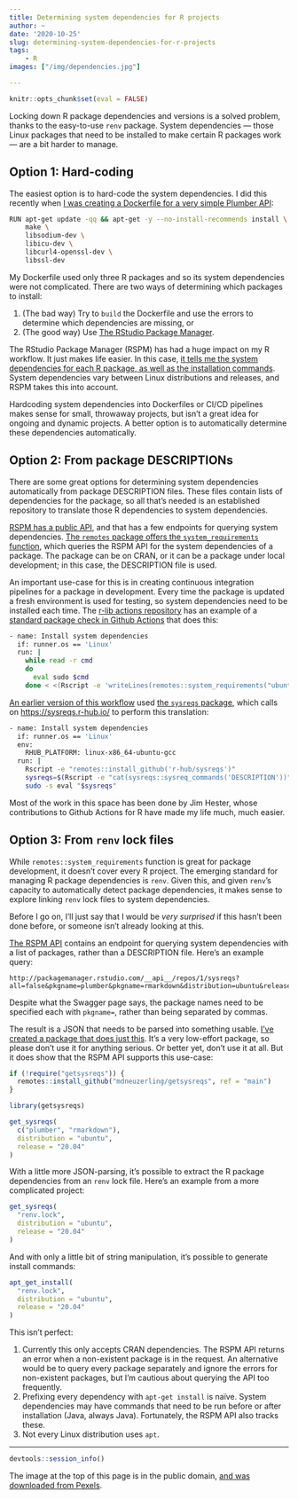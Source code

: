 ```yaml
---
title: Determining system dependencies for R projects
author: ~
date: '2020-10-25'
slug: determining-system-dependencies-for-r-projects
tags:
    - R
images: ["/img/dependencies.jpg"]

---
```

    
```r
knitr::opts_chunk$set(eval = FALSE)
```

Locking down R package dependencies and versions is a solved problem, thanks to the easy-to-use `renv` package. System dependencies --- those Linux packages that need to be installed to make certain R packages work --- are a bit harder to manage.

## Option 1: Hard-coding

The easiest option is to hard-code the system dependencies. I did this recently when [I was creating a Dockerfile for a very simple Plumber API](https://github.com/mdneuzerling/plumber-on-k8s/blob/e05ebd4a067ec0fd262ec04681b8ad101391e110/Dockerfile):

```bash
RUN apt-get update -qq && apt-get -y --no-install-recommends install \
	make \
	libsodium-dev \
	libicu-dev \
	libcurl4-openssl-dev \
	libssl-dev
```

My Dockerfile used only three R packages and so its system dependencies were not complicated. There are two ways of determining which packages to install:

1. (The bad way) Try to `build` the Dockerfile and use the errors to determine which dependencies are missing, or
1. (The good way) Use [The RStudio Package Manager](https://packagemanager.rstudio.com/client/#/).

The RStudio Package Manager (RSPM) has had a huge impact on my R workflow. It just makes life easier. In this case, [it tells me the system dependencies for each R package, as well as the installation commands](https://packagemanager.rstudio.com/client/#/repos/1/packages/plumber). System dependencies vary between Linux distributions and releases, and RSPM takes this into account.

Hardcoding system dependencies into Dockerfiles or CI/CD pipelines makes sense for small, throwaway projects, but isn't a great idea for ongoing and dynamic projects. A better option is to automatically determine these dependencies automatically.

## Option 2: From package DESCRIPTIONs

There are some great options for determining system dependencies automatically from package DESCRIPTION files. These files contain lists of dependencies for the package, so all that's needed is an established repository to translate those R dependencies to system dependencies.

[RSPM has a public API](https://packagemanager.rstudio.com/__api__/swagger/index.html), and that has a few endpoints for querying system dependencies. [The `remotes` package offers the `system_requirements` function](https://rdrr.io/cran/remotes/man/system_requirements.html), which queries the RSPM API for the system dependencies of a package. The package can be on CRAN, or it can be a package under local development; in this case, the DESCRIPTION file is used.

An important use-case for this is in creating continuous integration pipelines for a package in development. Every time the package is updated a fresh environment is used for testing, so system dependencies need to be installed each time. The [r-lib actions repository](https://github.com/r-lib/actions) has an example of a [standard package check in Github Actions](https://github.com/r-lib/actions/blob/673b3c925483f67fa939c31748562af36bb4cde2/examples/check-standard.yaml#L58) that does this:

```bash
- name: Install system dependencies
  if: runner.os == 'Linux'
  run: |
    while read -r cmd
    do
      eval sudo $cmd
    done < <(Rscript -e 'writeLines(remotes::system_requirements("ubuntu", "20.04"))')
```

[An earlier version of this workflow](https://github.com/r-lib/actions/blob/df2ff6518076b804295296769e68d858c38088ea/examples/check-standard.yaml#L54) used [the `sysreqs` package](https://www.google.com/search?channel=fs&client=ubuntu&q=sysreqs+r+package), which calls on [https://sysreqs.r-hub.io/](https://sysreqs.r-hub.io/) to perform this translation:

```bash
- name: Install system dependencies
  if: runner.os == 'Linux'
  env:
    RHUB_PLATFORM: linux-x86_64-ubuntu-gcc
  run: |
    Rscript -e "remotes::install_github('r-hub/sysreqs')"
    sysreqs=$(Rscript -e "cat(sysreqs::sysreq_commands('DESCRIPTION'))")
    sudo -s eval "$sysreqs"
```

Most of the work in this space has been done by Jim Hester, whose contributions to Github Actions for R have made my life much, much easier.

## Option 3: From `renv` lock files

While `remotes::system_requirements` function is great for package development, it doesn't cover every R project. The emerging standard for managing R package dependencies is `renv`. Given this, and given `renv`'s capacity to automatically detect package dependencies, it makes sense to explore linking `renv` lock files to system dependencies.

Before I go on, I'll just say that I would be _very surprised_ if this hasn't been done before, or someone isn't already looking at this.

[The RSPM API](https://packagemanager.rstudio.com/__api__/swagger/index.html) contains an endpoint for querying system dependencies with a list of packages, rather than a DESCRIPTION file. Here's an example query:

```
http://packagemanager.rstudio.com/__api__/repos/1/sysreqs?all=false&pkgname=plumber&pkgname=rmarkdown&distribution=ubuntu&release=20.04
```

Despite what the Swagger page says, the package names need to be specified each with `pkgname=`, rather than being separated by commas.

The result is a JSON that needs to be parsed into something usable. [I've created a package that does just this](https://github.com/mdneuzerling/getsysreqs). It's a very low-effort package, so please don't use it for anything serious. Or better yet, don't use it at all. But it does show that the RSPM API supports this use-case:

```r
if (!require("getsysreqs")) {
  remotes::install_github("mdneuzerling/getsysreqs", ref = "main")
}
```

```r
library(getsysreqs)

get_sysreqs(
  c("plumber", "rmarkdown"),
  distribution = "ubuntu",
  release = "20.04"
)
```

With a little more JSON-parsing, it's possible to extract the R package dependencies from an `renv` lock file. Here's an example from a more complicated project:

```r
get_sysreqs(
  "renv.lock",
  distribution = "ubuntu",
  release = "20.04"
)
```

And with only a little bit of string manipulation, it's possible to generate install commands:

```r
apt_get_install(
  "renv.lock",
  distribution = "ubuntu",
  release = "20.04"
)
```

This isn't perfect:

1. Currently this only accepts CRAN dependencies. The RSPM API returns an error when a non-existent package is in the request. An alternative would be to query every package separately and ignore the errors for non-existent packages, but I'm cautious about querying the API too frequently.
1. Prefixing every dependency with `apt-get install` is naïve. System dependencies may have commands that need to be run before or after installation (Java, always Java). Fortunately, the RSPM API also tracks these.
1. Not every Linux distribution uses `apt`.

***
```r
devtools::session_info()
```

The image at the top of this page is in the public domain, [and was downloaded from Pexels](https://www.pexels.com/photo/person-in-black-leather-boots-sitting-on-brown-cardboard-boxes-4553277/).

